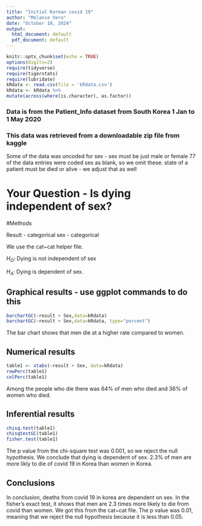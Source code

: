 ```yaml
---
title: "Initial Korean covid 19"
author: "Melanie Vera"
date: "October 10, 2024"
output:
  html_document: default
  pdf_document: default
---
```


```r
knitr::opts_chunk$set(echo = TRUE)
options(digits=2)
require(tidyverse)
require(tigerstats)
require(lubridate)
kRdata <- read.csv(file = 'kRdata.csv')
kRdata <- kRdata %>%
mutate(across(where(is.character), as.factor))

```
### Data is from the Patient_Info dataset from South Korea 1 Jan to 1 May 2020
### This data was retrieved from a downloadable zip file from kaggle

Some of the data was uncoded for sex - sex must be just male or female
77 of the data entries were coded sex  as blank, so we omit these.
state of a patient must be died or alive - we adjust that as well   
  
# Your Question - Is dying independent of sex?

#Methods

Result - categorical
sex - categorical

We use the cat~cat helper file.

$H_O$: Dying is not independent of sex

$H_A$: Dying is dependent of sex.

## Graphical results - use ggplot commands to do this  


```r
barchartGC(~result + Sex,data=kRdata)
barchartGC(~result + Sex,data=kRdata, type="percent")

```
  
The bar chart shows that men die at a higher rate compared to women.




  
## Numerical results

```r
table1 <- xtabs(~result + Sex, data=kRdata)
rowPerc(table1)
colPerc(table1)
```

Among the people who die there was 64% of men who died and 36% of women who died.

## Inferential results 

```r
chisq.test(table1)
chisqtestGC(table1)
fisher.test(table1)
```

The  p value from the chi-square test was 0.001, so we reject the null hypothesis. We conclude that dying is dependent of sex. 2.3% of men are more likly to die of covid 19 in Korea than women in Korea.

## Conclusions
In conclusion, deaths from covid 19 in korea are dependent on sex. In the fisher's exact test, it shows that men are 2.3 times more likely to die from covid than women. We got this from the cat~cat file. The p value was 0.01, meaning that we reject the null hypothesis because it is less than 0.05. 
